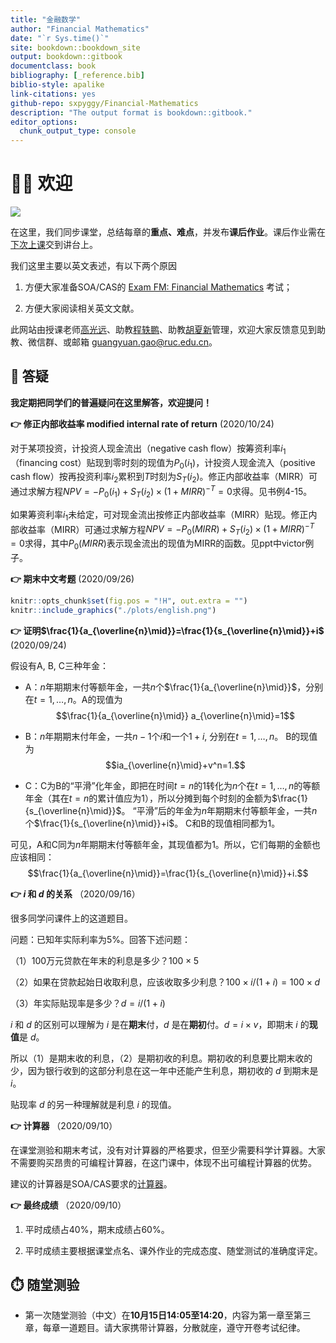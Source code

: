 ```yaml
--- 
title: "金融数学"
author: "Financial Mathematics"
date: "`r Sys.time()`"
site: bookdown::bookdown_site
output: bookdown::gitbook
documentclass: book
bibliography: [_reference.bib]
biblio-style: apalike
link-citations: yes
github-repo: sxpyggy/Financial-Mathematics
description: "The output format is bookdown::gitbook."
editor_options: 
  chunk_output_type: console
---
```


# 👨‍🏫 欢迎  {-}

![](https://raw.githubusercontent.com/sxpyggy/Financial-Mathematics/master/plots/head.gif)

在这里，我们同步课堂，总结每章的**重点、难点**，并发布**课后作业**。课后作业需在<u>下次上课</u>交到讲台上。

我们这里主要以英文表述，有以下两个原因

1. 方便大家准备SOA/CAS的 [Exam FM: Financial Mathematics](https://www.soa.org/education/exam-req/edu-exam-fm-detail/) 考试；

2. 方便大家阅读相关英文文献。

此网站由授课老师<u>高光远</u>、助教<u>程轶鹏</u>、助教<u>胡夏新</u>管理，欢迎大家反馈意见到助教、微信群、或邮箱 <guangyuan.gao@ruc.edu.cn>。

## 🤔 答疑 {-}

**我定期把同学们的普遍疑问在这里解答，欢迎提问！**

**👉  修正内部收益率 modified internal rate of return** (2020/10/24)

对于某项投资，计投资人现金流出（negative cash flow）按筹资利率$i_1$（financing cost）贴现到零时刻的现值为$P_0(i_1)$，计投资人现金流入（positive cash flow）按再投资利率$i_2$累积到$T$时刻为$S_T(i_2)$。修正内部收益率（MIRR）可通过求解方程$NPV=-P_0(i_1)+S_T(i_2)\times(1+MIRR)^{-T}=0$求得。见书例4-15。

如果筹资利率$i_1$未给定，可对现金流出按修正内部收益率（MIRR）贴现。修正内部收益率（MIRR）可通过求解方程$NPV=-P_0(MIRR)+S_T(i_2)\times(1+MIRR)^{-T}=0$求得，其中$P_0(MIRR)$表示现金流出的现值为MIRR的函数。见ppt中victor例子。

**👉 期末中文考题** (2020/09/26)

```r
knitr::opts_chunk$set(fig.pos = "!H", out.extra = "")
knitr::include_graphics("./plots/english.png")
```

**👉 证明$\frac{1}{a_{\overline{n}\mid}}=\frac{1}{s_{\overline{n}\mid}}+i$** (2020/09/24)

假设有A, B, C三种年金：

- A：$n$年期期末付等额年金，一共$n$个$\frac{1}{a_{\overline{n}\mid}}$，分别在$t=1,\ldots,n$。A的现值为$$\frac{1}{a_{\overline{n}\mid}} a_{\overline{n}\mid}=1$$

- B：$n$年期期末付年金，一共$n-1$个$i$和一个$1+i$, 分别在$t=1,\ldots,n$。 B的现值为$$ia_{\overline{n}\mid}+v^n=1.$$

- C：C为B的“平滑”化年金，即把在时间$t=n$的1转化为$n$个在$t=1,\ldots,n$的等额年金（其在$t=n$的累计值应为1），所以分摊到每个时刻的金额为$\frac{1}{s_{\overline{n}\mid}}$。 “平滑”后的年金为$n$年期期末付等额年金，一共$n$个$\frac{1}{s_{\overline{n}\mid}}+i$。 C和B的现值相同都为1。

可见，A和C同为$n$年期期末付等额年金，其现值都为1。所以，它们每期的金额也应该相同：
$$\frac{1}{a_{\overline{n}\mid}}=\frac{1}{s_{\overline{n}\mid}}+i.$$

**👉 $i$ 和 $d$ 的关系** （2020/09/16）

很多同学问课件上的这道题目。

问题：已知年实际利率为5%。回答下述问题：

（1）100万元贷款在年末的利息是多少？$100\times5%$

（2）如果在贷款起始日收取利息，应该收取多少利息？$100\times i/(1+i)=100\times d$

（3）年实际贴现率是多少？$d=i/(1+i)$

$i$ 和 $d$ 的区别可以理解为 $i$ 是在**期末**付，$d$ 是在**期初**付。$d=i\times v$，即期末 $i$ 的**现值**是 $d$。

所以（1）是期末收的利息，（2）是期初收的利息。期初收的利息要比期末收的少，因为银行收到的这部分利息在这一年中还能产生利息，期初收的 $d$ 到期末是 $i$。

贴现率 $d$ 的另一种理解就是利息 $i$ 的现值。


**👉 计算器** （2020/09/10）

在课堂测验和期末考试，没有对计算器的严格要求，但至少需要科学计算器。大家不需要购买昂贵的可编程计算器，在这门课中，体现不出可编程计算器的优势。

建议的计算器是SOA/CAS要求的[计算器](https://www.soa.org/education/exam-req/exam-day-info/edu-id-calculators/)。

**👉 最终成绩** （2020/09/10）

1. 平时成绩占40%，期末成绩占60%。

2. 平时成绩主要根据课堂点名、课外作业的完成态度、随堂测试的准确度评定。
 

## ⏱️ 随堂测验 {- #exe}

- 第一次随堂测验（中文）在**10月15日14:05至14:20**，内容为第一章至第三章，每章一道题目。请大家携带计算器，分散就座，遵守开卷考试纪律。


